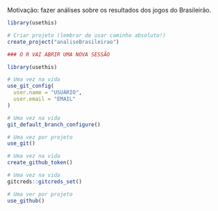 
Motivação: fazer análises sobre os resultados dos jogos do Brasileirão.

```r
library(usethis)

# Criar projeto (lembrar de usar caminho absoluto!)
create_project("analiseBrasileirao")

### O R VAI ABRIR UMA NOVA SESSÃO

library(usethis)

# Uma vez na vida
use_git_config(
  user.name = "USUÁRIO",
  user.email = "EMAIL"
)

# Uma vez na vida
git_default_branch_configure()

# Uma vez por projeto
use_git()

# Uma vez na vida
create_github_token()

# Uma vez na vida
gitcreds::gitcreds_set()

# Uma ver por projeto
use_github()
```
